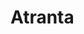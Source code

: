 
# Atranta
<ProjectDetails
  region="Riverlands"
  house="House Vance of Atranta"
  type="Castle"
  status="Abandoned"
  warp="/warp atranta"
  projectLead="SMP"
  dateStarted="2016-09-19T07:00:00+00:00"
  dateCompleted="undefined"
/>
